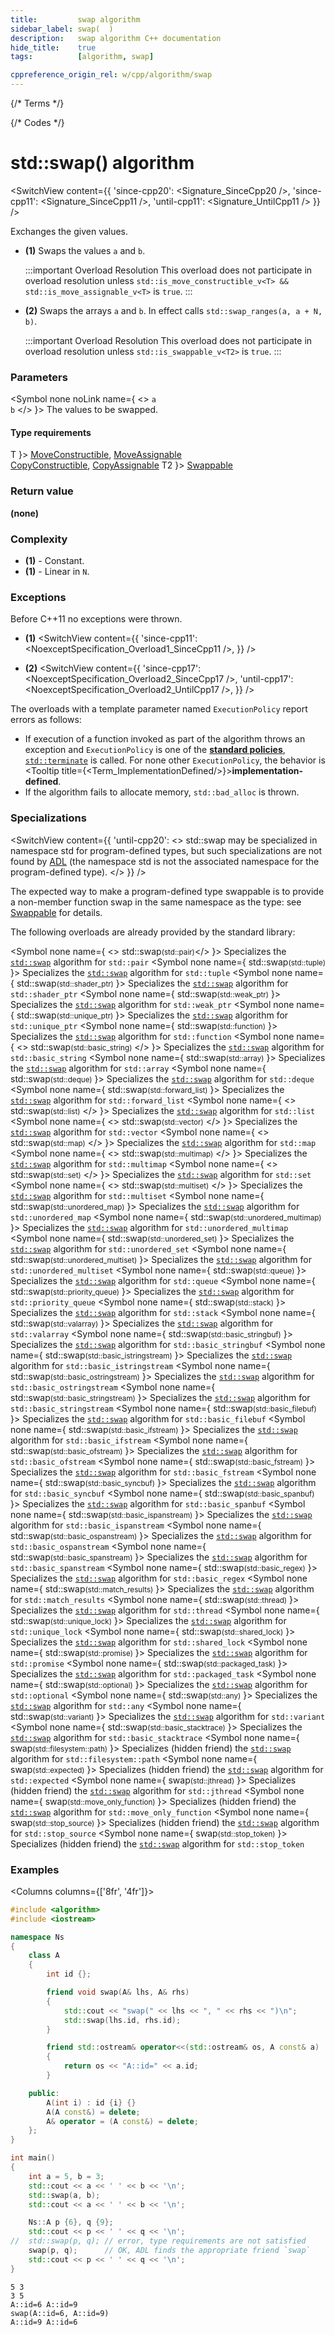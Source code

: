 ```yaml
---
title:         swap algorithm
sidebar_label: swap(  )
description:   swap algorithm C++ documentation
hide_title:    true
tags:          [algorithm, swap]

cppreference_origin_rel: w/cpp/algorithm/swap
---
```



{/* Terms */}


{/* Codes */}





# std::swap() algorithm

<SwitchView content={{
  'since-cpp20': <Signature_SinceCpp20 />,
  'since-cpp11': <Signature_SinceCpp11 />,
  'until-cpp11': <Signature_UntilCpp11 />
}} />

Exchanges the given values.

- **(1)** Swaps the values `a` and `b`.

  :::important Overload Resolution
  <Since v='cpp17'>This overload does not participate in overload resolution unless <code>std::is_move_constructible_v&lt;T&gt; && std::is_move_assignable_v&lt;T&gt;</code> is <code>true</code>.</Since>
  :::

- **(2)** Swaps the arrays `a` and `b`. In effect calls `std::swap_ranges(a, a + N, b)`.

  :::important Overload Resolution
  <Since v='cpp17'>This overload does not participate in overload resolution unless <code>std::is_swappable_v&lt;T2&gt;</code> is <code>true</code>.</Since>
  :::

### Parameters

<SymbolTable>

  <Symbol none noLink name={ <> <code>a</code> <br/> <code>b</code> </> }>
    The values to be swapped.
  </Symbol>

</SymbolTable>

#### Type requirements

<SymbolTable>
  <Symbol none noLink name={ <code>T</code> }>
  <Since v='cpp11'> <a href="/docs/named_req/MoveConstructible">MoveConstructible</a>, <a href="/docs/named_req/MoveAssignable">MoveAssignable</a> </Since> <br/>
    <Until v='cpp11'> <a href="/docs/named_req/CopyConstructible">CopyConstructible</a>, <a href="/docs/named_req/CopyAssignable">CopyAssignable</a> </Until>
  </Symbol>
  <Symbol none noLink name={ <code>T2</code> }>
    <a href="/docs/named_req/Swappable">Swappable</a>
  </Symbol>
</SymbolTable>

### Return value

**(none)**

### Complexity

- **(1)** - Constant.
- **(1)** - Linear in `N`.

### Exceptions

Before C++11 no exceptions were thrown.

- **(1)**
  <SwitchView content={{
    'since-cpp11': <NoexceptSpecification_Overload1_SinceCpp11 />,
  }} />

- **(2)**
  <SwitchView content={{
    'since-cpp17': <NoexceptSpecification_Overload2_SinceCpp17 />,
    'until-cpp17': <NoexceptSpecification_Overload2_UntilCpp17 />,
  }} />

The overloads with a template parameter named `ExecutionPolicy` report errors as follows:
- If execution of a function invoked as part of the algorithm throws an exception and `ExecutionPolicy` is one of the [**standard policies**](#), [`std::terminate`](#) is called.
	For none other `ExecutionPolicy`, the behavior is <Tooltip title={<Term_ImplementationDefined/>}>**implementation-defined**</Tooltip>.
- If the algorithm fails to allocate memory, `std::bad_alloc` is thrown.

### Specializations

<SwitchView content={{
  'until-cpp20': <>
  std::swap may be specialized in namespace std for program-defined types, but such specializations are not found by <a href="#">ADL</a> (the namespace std is not the associated namespace for the program-defined type).
  </>
}} />

The expected way to make a program-defined type swappable is to provide a non-member function swap in the same namespace as the type: see [Swappable](/docs/named_req/Swappable) for details.

The following overloads are already provided by the standard library:

<SymbolTable>

  <Symbol none name={ <> std::swap<small>(std::pair)</small></> }>
    Specializes the <a href="#"><code>std::swap</code></a> algorithm for <code>std::pair</code>
  </Symbol>
  <Symbol none name={ <Since v='cpp11'> std::swap<small>(std::tuple)</small> </Since> }>
    Specializes the <a href="#"><code>std::swap</code></a> algorithm for <code>std::tuple</code>
  </Symbol>
  <Symbol none name={ <Since v='cpp11'> std::swap<small>(std::shader_ptr)</small> </Since> }>
    Specializes the <a href="#"><code>std::swap</code></a> algorithm for <code>std::shader_ptr</code>
  </Symbol>
  <Symbol none name={ <Since v='cpp11'> std::swap<small>(std::weak_ptr)</small> </Since> }>
    Specializes the <a href="#"><code>std::swap</code></a> algorithm for <code>std::weak_ptr</code>
  </Symbol>
  <Symbol none name={ <Since v='cpp11'> std::swap<small>(std::unique_ptr)</small> </Since> }>
    Specializes the <a href="#"><code>std::swap</code></a> algorithm for <code>std::unique_ptr</code>
  </Symbol>
  <Symbol none name={ <Since v='cpp11'> std::swap<small>(std::function)</small> </Since> }>
    Specializes the <a href="#"><code>std::swap</code></a> algorithm for <code>std::function</code>
  </Symbol>
  <Symbol none name={ <> std::swap<small>(std::basic_string)</small> </> }>
    Specializes the <a href="#"><code>std::swap</code></a> algorithm for <code>std::basic_string</code>
  </Symbol>
  <Symbol none name={ <Since v='cpp11'> std::swap<small>(std::array)</small> </Since> }>
    Specializes the <a href="#"><code>std::swap</code></a> algorithm for <code>std::array</code>
  </Symbol>
  <Symbol none name={ <Since v='cpp11'> std::swap<small>(std::deque)</small> </Since> }>
    Specializes the <a href="#"><code>std::swap</code></a> algorithm for <code>std::deque</code>
  </Symbol>
  <Symbol none name={ <Since v='cpp11'> std::swap<small>(std::forward_list)</small> </Since> }>
    Specializes the <a href="#"><code>std::swap</code></a> algorithm for <code>std::forward_list</code>
  </Symbol>
  <Symbol none name={ <> std::swap<small>(std::list)</small> </> }>
    Specializes the <a href="#"><code>std::swap</code></a> algorithm for <code>std::list</code>
  </Symbol>
  <Symbol none name={ <> std::swap<small>(std::vector)</small> </> }>
    Specializes the <a href="#"><code>std::swap</code></a> algorithm for <code>std::vector</code>
  </Symbol>
  <Symbol none name={ <> std::swap<small>(std::map)</small> </> }>
    Specializes the <a href="#"><code>std::swap</code></a> algorithm for <code>std::map</code>
  </Symbol>
  <Symbol none name={ <> std::swap<small>(std::multimap)</small> </> }>
    Specializes the <a href="#"><code>std::swap</code></a> algorithm for <code>std::multimap</code>
  </Symbol>
  <Symbol none name={ <> std::swap<small>(std::set)</small> </> }>
    Specializes the <a href="#"><code>std::swap</code></a> algorithm for <code>std::set</code>
  </Symbol>
  <Symbol none name={ <> std::swap<small>(std::multiset)</small> </> }>
    Specializes the <a href="#"><code>std::swap</code></a> algorithm for <code>std::multiset</code>
  </Symbol>
  <Symbol none name={ <Since v='cpp11'> std::swap<small>(std::unordered_map)</small> </Since> }>
    Specializes the <a href="#"><code>std::swap</code></a> algorithm for <code>std::unordered_map</code>
  </Symbol>
  <Symbol none name={ <Since v='cpp11'> std::swap<small>(std::unordered_multimap)</small> </Since> }>
    Specializes the <a href="#"><code>std::swap</code></a> algorithm for <code>std::unordered_multimap</code>
  </Symbol>
  <Symbol none name={ <Since v='cpp11'> std::swap<small>(std::unordered_set)</small> </Since> }>
    Specializes the <a href="#"><code>std::swap</code></a> algorithm for <code>std::unordered_set</code>
  </Symbol>
  <Symbol none name={ <Since v='cpp11'> std::swap<small>(std::unordered_multiset)</small> </Since> }>
    Specializes the <a href="#"><code>std::swap</code></a> algorithm for <code>std::unordered_multiset</code>
  </Symbol>
  <Symbol none name={ <Since v='cpp11'> std::swap<small>(std::queue)</small> </Since> }>
    Specializes the <a href="#"><code>std::swap</code></a> algorithm for <code>std::queue</code>
  </Symbol>
  <Symbol none name={ <Since v='cpp11'> std::swap<small>(std::priority_queue)</small> </Since> }>
    Specializes the <a href="#"><code>std::swap</code></a> algorithm for <code>std::priority_queue</code>
  </Symbol>
  <Symbol none name={ <Since v='cpp11'> std::swap<small>(std::stack)</small> </Since> }>
    Specializes the <a href="#"><code>std::swap</code></a> algorithm for <code>std::stack</code>
  </Symbol>
  <Symbol none name={ <Since v='cpp11'> std::swap<small>(std::valarray)</small> </Since> }>
    Specializes the <a href="#"><code>std::swap</code></a> algorithm for <code>std::valarray</code>
  </Symbol>
  <Symbol none name={ <Since v='cpp11'> std::swap<small>(std::basic_stringbuf)</small> </Since> }>
    Specializes the <a href="#"><code>std::swap</code></a> algorithm for <code>std::basic_stringbuf</code>
  </Symbol>
  <Symbol none name={ <Since v='cpp11'> std::swap<small>(std::basic_istringstream)</small> </Since> }>
    Specializes the <a href="#"><code>std::swap</code></a> algorithm for <code>std::basic_istringstream</code>
  </Symbol>
  <Symbol none name={ <Since v='cpp11'> std::swap<small>(std::basic_ostringstream)</small> </Since> }>
    Specializes the <a href="#"><code>std::swap</code></a> algorithm for <code>std::basic_ostringstream</code>
  </Symbol>
  <Symbol none name={ <Since v='cpp11'> std::swap<small>(std::basic_stringstream)</small> </Since> }>
    Specializes the <a href="#"><code>std::swap</code></a> algorithm for <code>std::basic_stringstream</code>
  </Symbol>
  <Symbol none name={ <Since v='cpp11'> std::swap<small>(std::basic_filebuf)</small> </Since> }>
    Specializes the <a href="#"><code>std::swap</code></a> algorithm for <code>std::basic_filebuf</code>
  </Symbol>
  <Symbol none name={ <Since v='cpp11'> std::swap<small>(std::basic_ifstream)</small> </Since> }>
    Specializes the <a href="#"><code>std::swap</code></a> algorithm for <code>std::basic_ifstream</code>
  </Symbol>
  <Symbol none name={ <Since v='cpp11'> std::swap<small>(std::basic_ofstream)</small> </Since> }>
    Specializes the <a href="#"><code>std::swap</code></a> algorithm for <code>std::basic_ofstream</code>
  </Symbol>
  <Symbol none name={ <Since v='cpp11'> std::swap<small>(std::basic_fstream)</small> </Since> }>
    Specializes the <a href="#"><code>std::swap</code></a> algorithm for <code>std::basic_fstream</code>
  </Symbol>
  <Symbol none name={ <Since v='cpp20'> std::swap<small>(std::basic_syncbuf)</small> </Since> }>
    Specializes the <a href="#"><code>std::swap</code></a> algorithm for <code>std::basic_syncbuf</code>
  </Symbol>
  <Symbol none name={ <Since v='cpp23'> std::swap<small>(std::basic_spanbuf)</small> </Since> }>
    Specializes the <a href="#"><code>std::swap</code></a> algorithm for <code>std::basic_spanbuf</code>
  </Symbol>
  <Symbol none name={ <Since v='cpp23'> std::swap<small>(std::basic_ispanstream)</small> </Since> }>
    Specializes the <a href="#"><code>std::swap</code></a> algorithm for <code>std::basic_ispanstream</code>
  </Symbol>
  <Symbol none name={ <Since v='cpp23'> std::swap<small>(std::basic_ospanstream)</small> </Since> }>
    Specializes the <a href="#"><code>std::swap</code></a> algorithm for <code>std::basic_ospanstream</code>
  </Symbol>
  <Symbol none name={ <Since v='cpp23'> std::swap<small>(std::basic_spanstream)</small> </Since> }>
    Specializes the <a href="#"><code>std::swap</code></a> algorithm for <code>std::basic_spanstream</code>
  </Symbol>
  <Symbol none name={ <Since v='cpp11'> std::swap<small>(std::basic_regex)</small> </Since> }>
    Specializes the <a href="#"><code>std::swap</code></a> algorithm for <code>std::basic_regex</code>
  </Symbol>
  <Symbol none name={ <Since v='cpp11'> std::swap<small>(std::match_results)</small> </Since> }>
    Specializes the <a href="#"><code>std::swap</code></a> algorithm for <code>std::match_results</code>
  </Symbol>
  <Symbol none name={ <Since v='cpp11'> std::swap<small>(std::thread)</small> </Since> }>
    Specializes the <a href="#"><code>std::swap</code></a> algorithm for <code>std::thread</code>
  </Symbol>
  <Symbol none name={ <Since v='cpp11'> std::swap<small>(std::unique_lock)</small> </Since> }>
    Specializes the <a href="#"><code>std::swap</code></a> algorithm for <code>std::unique_lock</code>
  </Symbol>
  <Symbol none name={ <Since v='cpp14'> std::swap<small>(std::shared_lock)</small> </Since> }>
    Specializes the <a href="#"><code>std::swap</code></a> algorithm for <code>std::shared_lock</code>
  </Symbol>
  <Symbol none name={ <Since v='cpp11'> std::swap<small>(std::promise)</small> </Since> }>
    Specializes the <a href="#"><code>std::swap</code></a> algorithm for <code>std::promise</code>
  </Symbol>
  <Symbol none name={ <Since v='cpp11'> std::swap<small>(std::packaged_task)</small> </Since> }>
    Specializes the <a href="#"><code>std::swap</code></a> algorithm for <code>std::packaged_task</code>
  </Symbol>
  <Symbol none name={ <Since v='cpp17'> std::swap<small>(std::optional)</small> </Since> }>
    Specializes the <a href="#"><code>std::swap</code></a> algorithm for <code>std::optional</code>
  </Symbol>
  <Symbol none name={ <Since v='cpp17'> std::swap<small>(std::any)</small> </Since> }>
    Specializes the <a href="#"><code>std::swap</code></a> algorithm for <code>std::any</code>
  </Symbol>
  <Symbol none name={ <Since v='cpp17'> std::swap<small>(std::variant)</small> </Since> }>
    Specializes the <a href="#"><code>std::swap</code></a> algorithm for <code>std::variant</code>
  </Symbol>
  <Symbol none name={ <Since v='cpp17'> std::swap<small>(std::basic_stacktrace)</small> </Since> }>
    Specializes the <a href="#"><code>std::swap</code></a> algorithm for <code>std::basic_stacktrace</code>
  </Symbol>
  <Symbol none name={ <Since v='cpp17'> swap<small>(std::filesystem::path)</small> </Since> }>
    Specializes (hidden friend) the <a href="#"><code>std::swap</code></a> algorithm for <code>std::filesystem::path</code>
  </Symbol>
  <Symbol none name={ <Since v='cpp23'> swap<small>(std::expected)</small> </Since> }>
    Specializes (hidden friend) the <a href="#"><code>std::swap</code></a> algorithm for <code>std::expected</code>
  </Symbol>
  <Symbol none name={ <Since v='cpp20'> swap<small>(std::jthread)</small> </Since> }>
    Specializes (hidden friend) the <a href="#"><code>std::swap</code></a> algorithm for <code>std::jthread</code>
  </Symbol>
  <Symbol none name={ <Since v='cpp23'> swap<small>(std::move_only_function)</small> </Since> }>
    Specializes (hidden friend) the <a href="#"><code>std::swap</code></a> algorithm for <code>std::move_only_function</code>
  </Symbol>
  <Symbol none name={ <Since v='cpp20'> swap<small>(std::stop_source)</small> </Since> }>
    Specializes (hidden friend) the <a href="#"><code>std::swap</code></a> algorithm for <code>std::stop_source</code>
  </Symbol>
  <Symbol none name={ <Since v='cpp20'> swap<small>(std::stop_token)</small> </Since> }>
    Specializes (hidden friend) the <a href="#"><code>std::swap</code></a> algorithm for <code>std::stop_token</code>
  </Symbol>

</SymbolTable>

### Examples

<Columns columns={['8fr', '4fr']}>
<div>

```cpp title='Main.cpp' showLineNumbers
#include <algorithm>
#include <iostream>

namespace Ns
{
    class A
    {
        int id {};

        friend void swap(A& lhs, A& rhs)
        {
            std::cout << "swap(" << lhs << ", " << rhs << ")\n";
            std::swap(lhs.id, rhs.id);
        }

        friend std::ostream& operator<<(std::ostream& os, A const& a)
        {
            return os << "A::id=" << a.id;
        }

    public:
        A(int i) : id {i} {}
        A(A const&) = delete;
        A& operator = (A const&) = delete;
    };
}

int main()
{
    int a = 5, b = 3;
    std::cout << a << ' ' << b << '\n';
    std::swap(a, b);
    std::cout << a << ' ' << b << '\n';

    Ns::A p {6}, q {9};
    std::cout << p << ' ' << q << '\n';
//  std::swap(p, q); // error, type requirements are not satisfied
    swap(p, q);      // OK, ADL finds the appropriate friend `swap`
    std::cout << p << ' ' << q << '\n';
}
```

</div>
<div>

```plaintext title="Output"
5 3
3 5
A::id=6 A::id=9
swap(A::id=6, A::id=9)
A::id=9 A::id=6
```

</div>
</Columns>
